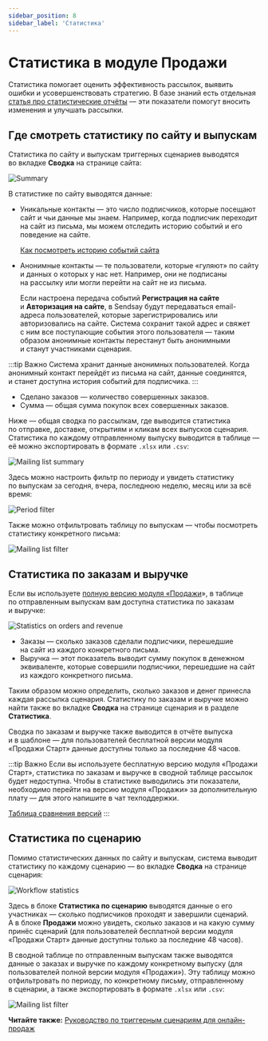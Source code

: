 ```yaml
---
sidebar_position: 8
sidebar_label: 'Статистика'
---
```


# Статистика в модуле Продажи

Статистика помогает оценить эффективность рассылок, выявить ошибки и усовершенствовать стратегию. В базе знаний есть отдельная [статья про статистические отчёты](https://docs.sendsay.ru/statistics/all-about-campaign-reports) — эти показатели помогут вносить изменения и улучшать рассылки.

## Где смотреть статистику по&nbsp;сайту и&nbsp;выпускам

Статистика по&nbsp;сайту и&nbsp;выпускам триггерных сценариев выводятся во&nbsp;вкладке **Сводка** на&nbsp;странице сайта:

![Summary](/img/ecom/ecom-statistics/summary.png)

В&nbsp;статистике по&nbsp;сайту выводятся данные:

- Уникальные контакты&nbsp;&mdash; это число подписчиков, которые посещают сайт и&nbsp;чьи данные мы&nbsp;знаем. Например, когда подписчик переходит на&nbsp;сайт из&nbsp;письма, мы&nbsp;можем отследить историю событий и&nbsp;его поведение на&nbsp;сайте.

  [Как посмотреть историю событий сайта](https://docs.sendsay.ru/ecom/how-to-connect-ecom#как-посмотреть-историю-событий-сайта)

- Анонимные контакты&nbsp;&mdash; те&nbsp;пользователи, которые &laquo;гуляют&raquo; по&nbsp;сайту и&nbsp;данных о&nbsp;которых у&nbsp;нас нет. Например, они не&nbsp;подписаны на&nbsp;рассылку или могли перейти на&nbsp;сайт не&nbsp;из&nbsp;письма.

  Если настроена передача событий **Регистрация на&nbsp;сайте** и&nbsp;**Авторизация на&nbsp;сайте**, в&nbsp;Sendsay будут передаваться email-адреса пользователей, которые зарегистрировались или авторизовались на&nbsp;сайте. Система сохранит такой адрес и&nbsp;свяжет с&nbsp;ним все поступающие события этого пользователя&nbsp;&mdash; таким образом анонимные контакты перестанут быть анонимными и&nbsp;станут участниками сценария.

:::tip Важно
Система хранит данные анонимных пользователей. Когда анонимный контакт перейдёт из&nbsp;письма на&nbsp;сайт, данные соединятся, и&nbsp;станет доступна история событий для подписчика.
:::

- Сделано заказов&nbsp;&mdash; количество совершенных заказов.
- Сумма&nbsp;&mdash; общая сумма покупок всех совершенных заказов.

Ниже&nbsp;&mdash; общая сводка по&nbsp;рассылкам, где выводится статистика по&nbsp;отправке, доставке, открытиям и&nbsp;кликам всех выпусков сценария. Статистика по&nbsp;каждому отправленному выпуску выводится в&nbsp;таблице&nbsp;&mdash; её&nbsp;можно экспортировать в&nbsp;формате `.xlsx` или `.csv`:

![Mailing list summary](/img/ecom/ecom-statistics/mailing-list-summary.png)

Здесь можно настроить фильтр по&nbsp;периоду и&nbsp;увидеть статистику по&nbsp;выпускам за&nbsp;сегодня, вчера, последнюю неделю, месяц или за&nbsp;всё время:

![Period filter](/img/ecom/ecom-statistics/period-filter.png)

Также можно отфильтровать таблицу по&nbsp;выпускам&nbsp;&mdash; чтобы посмотреть статистику конкретного письма:

![Mailing list filter](/img/ecom/ecom-statistics/mailing-list-filter.gif)

## Статистика по&nbsp;заказам и&nbsp;выручке

Если вы&nbsp;используете [полную версию модуля &laquo;Продажи](https://docs.sendsay.ru/ecom/how-to-connect-ecom#возможности-версий)&raquo;, в&nbsp;таблице по&nbsp;отправленным выпускам вам доступна статистика по&nbsp;заказам и&nbsp;выручке:

![Statistics on orders and revenue](/img/ecom/ecom-statistics/statistics-on-orders-revenue.png)

- Заказы&nbsp;&mdash; сколько заказов сделали подписчики, перешедшие на&nbsp;сайт из&nbsp;каждого конкретного письма.
- Выручка&nbsp;&mdash; этот показатель выводит сумму покупок в&nbsp;денежном эквиваленте, которые совершили подписчики, перешедшие на&nbsp;сайт из&nbsp;каждого конкретного письма.

Таким образом можно определить, сколько заказов и&nbsp;денег принесла каждая рассылка сценария. Статистику по&nbsp;заказам и&nbsp;выручке можно найти также во&nbsp;вкладке **Сводка** на&nbsp;странице сценария и&nbsp;в&nbsp;разделе **Статистика**.

Сводка по&nbsp;заказам и&nbsp;выручке также выводится в&nbsp;отчёте выпуска и&nbsp;в&nbsp;шаблоне&nbsp;&mdash; для пользователей бесплатной версии модуля &laquo;Продажи Cтарт&raquo; данные доступны только за&nbsp;последние 48&nbsp;часов.

:::tip Важно
Если вы&nbsp;используете бесплатную версию модуля &laquo;Продажи Старт&raquo;, статистика по&nbsp;заказам и&nbsp;выручке в&nbsp;сводной таблице рассылок будет недоступна. Чтобы в&nbsp;статистике выводились эти показатели, необходимо перейти на&nbsp;версию модуля &laquo;Продажи&raquo; за&nbsp;дополнительную плату&nbsp;&mdash; для этого напишите в&nbsp;чат техподдержки.

[Таблица сравнения версий](https://docs.sendsay.ru/ecom/how-to-connect-ecom/#возможности-версий)
:::

## Статистика по&nbsp;сценарию

Помимо статистических данных по&nbsp;сайту и&nbsp;выпускам, система выводит статистику по&nbsp;каждому сценарию&nbsp;&mdash; во&nbsp;вкладке **Сводка** на&nbsp;странице сценария:

![Workflow statistics](/img/ecom/ecom-statistics/workflow-statistics.png)

Здесь в&nbsp;блоке **Статистика по&nbsp;сценарию** выводятся данные о&nbsp;его участниках&nbsp;&mdash; сколько подписчиков проходят и&nbsp;завершили сценарий. А&nbsp;в&nbsp;блоке **Продажи** можно увидеть, сколько заказов и&nbsp;на&nbsp;какую сумму принёс сценарий (для пользователей бесплатной версии модуля &laquo;Продажи Cтарт&raquo; данные доступны только за&nbsp;последние 48&nbsp;часов).

В&nbsp;сводной таблице по&nbsp;отправленным выпускам также выводятся данные о&nbsp;заказах и&nbsp;выручке по&nbsp;каждому конкретному выпуску (для пользователей полной версии модуля &laquo;Продажи&raquo;). Эту таблицу можно отфильтровать по периоду, по&nbsp;конкретному письму, отправленному в&nbsp;сценарии, а также экспортировать в формате `.xlsx` или `.csv`:

![Mailing list filter](/img/ecom/ecom-statistics/mailing-list-filter.png)

**Читайте также:** [Руководство по триггерным сценариям для онлайн-продаж](https://docs.sendsay.ru/ecom/ecom-triggers)
